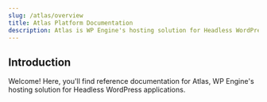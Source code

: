 ```yaml
---
slug: /atlas/overview
title: Atlas Platform Documentation
description: Atlas is WP Engine's hosting solution for Headless WordPress applications. Headless apps are split into a WordPress backend and a separate Node frontend. With Atlas, you get the premier WordPress hosting experience and state of the art Node hosting combined into one!
---
```


## Introduction

Welcome! Here, you'll find reference documentation for Atlas, WP Engine's hosting solution for Headless WordPress applications.
